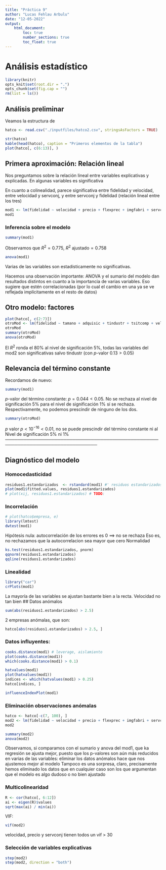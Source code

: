 ```yaml
---
title: "Práctica 9"
author: "Lucas Fehlau Arbulu"
date: "12-05-2022"
output: 
    html_document:
        toc: true
        number_sections: true
        toc_float: true
---
```


# Análisis estadístico

```r
library(knitr)
opts_knit$set(root.dir = ".")
opts_chunk$set(fig.cap = "")
rm(list = ls())
```

## Análisis preliminar
Veamos la estructura de 
```r
hatco <- read.csv("./inputfiles/hatco2.csv", stringsAsFactors = TRUE)
```

```r
str(hatco)
kable(head(hatco), caption = "Primeros elementos de la tabla")
plot(hatco[, c(6:13)], )
```

## Primera aproximación: Relación lineal
Nos preguntamos sobre la relación lineal entre variables explicativas y explicadas. En algunas variables es significativa

En cuanto a colinealidad, parece significativa entre fidelidad y velocidad, entre velocidad y servconj, y entre servconj y fidelidad
(relación lineal entre los tres)

```r
mod1 <- lm(fidelidad ~ velocidad + precio + flexprec + imgfabri + servconj + imgfvent + calidadp, hatco)
mod1
```

### Inferencia sobre el modelo

```r
summary(mod1)
```

Observamos que $R^2 = 0.775$, $R^2 \text{ ajustado} = 0.758$

```r
anova(mod1)
```

Varias de las variables son estadísticamente no significativas.

Hacemos una observación importante: ANOVA y el sumario del modelo dan resultados distintos en cuanto a la 
importancia de varias variables. Eso sugiere que estén correlacionadas (por lo cual el cambio en una ya se ve reflejada implícitamente en el resto de datos)

## Otro modelo: factores

```r
plot(hatco[, c(2:7)])
otroMod <- lm(fidelidad ~ tamano + adquisic + tindustr + tsitcomp + velocidad + precio, hatco)
otroMod
summary(otroMod)
anova(otroMod)
```

El $R^2$ ronda el $80\%$
al nivel de significación $5\%$, todas las variables del mod2 son significativas salvo tindustr (con $p$-valor $0.13 > 0.05$)

## Relevancia del término constante
Recordamos de nuevo:
```r
summary(mod1)
```

$p$-valor del término constante: $p = 0.044 < 0.05$. No se rechaza al nivel de significación $5\%$
para el nivel de significación $1\%$ sí se rechaza.
Respectivamente, no podemos prescindir de ninguno de los dos.

```r
summary(otroMod)
```

$p$ valor $p < 10^{-16} < 0.01$, no se puede prescindir del término constante ni al Nivel de significación $5\%$ ni $1\%$
────────────────────────────────────────────────────────────────────────────────

## Diagnóstico del modelo
### Homocedasticidad

```r
residuos1.estandarizados  <- rstandard(mod1) #' residuos estandarizados
plot(mod1$fitted.values, residuos1.estandarizados)
# plot(xij, residuos1.estandarizados) # TODO:
```

### Incorrelación

```r
# plot(hatco$empresa, e)
library(lmtest)
dwtest(mod1)
```

Hipótesis nula: autocorrelación de los errores es 0 ==> no se rechaza
Eso es, no rechazamos que la autocorrelacion sea mayor que cero
Normalidad

```r
ks.test(residuos1.estandarizados, pnorm)
qqnorm(residuos1.estandarizados)
qqline(residuos1.estandarizados)
```

### Linealidad

```r
library("car")
crPlots(mod1)
```

La mayoría de las variables se ajustan bastante bien a la recta.
Velocidad no tan bien
## Datos anómalos

```r
sum(abs(residuos1.estandarizados) > 2.5)
```

2 empresas anómalas, que son:

```r
hatco[abs(residuos1.estandarizados) > 2.5, ]
```

### Datos influyentes:

```r
cooks.distance(mod1) # leverage, aislamiento
plot(cooks.distance(mod1))
which(cooks.distance(mod1) > 0.1)
```

```r
hatvalues(mod1)
plot(hatvalues(mod1))
indices <- which(hatvalues(mod1) > 0.25)
hatco[indices, ]
```

```r
influenceIndexPlot(mod1)
```

### Eliminación observaciones anómalas

```r
hatco <- hatco[-c(7, 100), ]
mod2 <- lm(fidelidad ~ velocidad + precio + flexprec + imgfabri + servconj + imgfvent + calidadp, hatco)
mod2

summary(mod2)
anova(mod2)
```

Observamos, si comparamos con el sumario y anova del mod1, que ka regresión se ajusta mejor, puesto
que los p-valores son aún más reducidos en varias de las variables: eliminar los datos anómalos hace que nos ajustemos
mejor al modelo
Tampoco es una sorpresa, claro, precisamente hemos eliminado los datos que en cualquier caso son
los que argumentan que el modelo es algo dudoso o no bien ajustado

### Multicolinearidad

```r
R <- cor(hatco[, 6:12])
ai <- eigen(R)$values
sqrt(max(ai) / min(ai))
```

VIF:

```r
vif(mod2)
```

velocidad, precio y servconj tienen todos un vif > 30

### Selección de variables explicativas

```r
step(mod2)
step(mod2, direction = "both")
```

